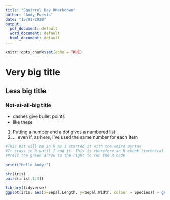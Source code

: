 ```yaml
---
title: "Squirrel Day RMarkdown"
author: "Andy Purvis"
date: "15/01/2020"
output:
  pdf_document: default
  word_document: default
  html_document: default
---
```


```r
knitr::opts_chunk$set(echo = TRUE)
```

# Very big title
## Less big title
### Not-at-all-big title

- dashes give bullet points
- like these

1. Putting a number and a dot gives a numbered list
1. ... even if, as here, I've used the same number for each item

```r
#This bit will be in R as I started it with the weird syntax
#It stays in R until I end it. This is therefore an R chunk (technical term)
#Press the green arrow to the right to run the R code

print("Hello Andy!")
```
```r
str(iris)
pairs(iris[,1:4])
```
```r
library(tidyverse)
ggplot(iris, aes(x=Sepal.Length, y=Sepal.Width, colour = Species)) + geom_point()
```




